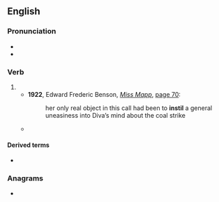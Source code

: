 ==English==

===Pronunciation===
* {{IPA|en|/ɪnˈstɪl/}}
* {{rhymes|en|ɪl|s=2}}

===Verb===
{{en-verb|++}}

# {{standard spelling of|en|from=AU|from2=Ireland|from3=UK|instill}}
#* '''1922''', Edward Frederic Benson, ''[[s:Miss Mapp|Miss Mapp]]'', [[s:Page:Miss_Mapp.djvu/74|page 70]]:
#*: her only real object in this call had been to '''instil''' a general uneasiness into Diva’s mind about the coal strike
#* {{quote-journal|en|date=2020 October 21|title=Network News: Labour reiterates demand for full public ownership|journal=Rail|page=7|text="If we do not '''instil''' public confidence in the system, I fear the public will lose confidence and even fewer people will travel by rail."}}

====Derived terms====
* {{l|en|reinstil}}

===Anagrams===
* {{anagrams|en|a=iilnst|inlist}}